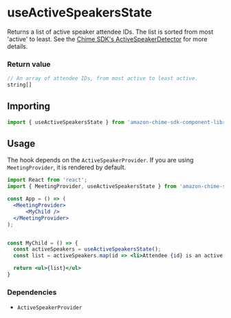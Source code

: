 <Meta title="SDK Hooks/useActiveSpeakersState" />

# useActiveSpeakersState

Returns a list of active speaker attendee IDs. The list is sorted from most 'active' to least. See the [Chime SDK's ActiveSpeakerDetector](https://aws.github.io/amazon-chime-sdk-js/interfaces/activespeakerdetector.html) for more details.

### Return value

```javascript
// An array of attendee IDs, from most active to least active.
string[]
```

## Importing

```javascript
import { useActiveSpeakersState } from 'amazon-chime-sdk-component-library-react';

```

## Usage

The hook depends on the `ActiveSpeakerProvider`. If you are using `MeetingProvider`, it is rendered by default.

```jsx
import React from 'react';
import { MeetingProvider, useActiveSpeakersState } from 'amazon-chime-sdk-component-library-react';

const App = () => (
  <MeetingProvider>
      <MyChild />
  </MeetingProvider>
);


const MyChild = () => {
  const activeSpeakers = useActiveSpeakersState();
  const list = activeSpeakers.map(id => <li>Attendee {id} is an active speaker</li>)

  return <ul>{list}</ul>
}
```

### Dependencies

- `ActiveSpeakerProvider`
